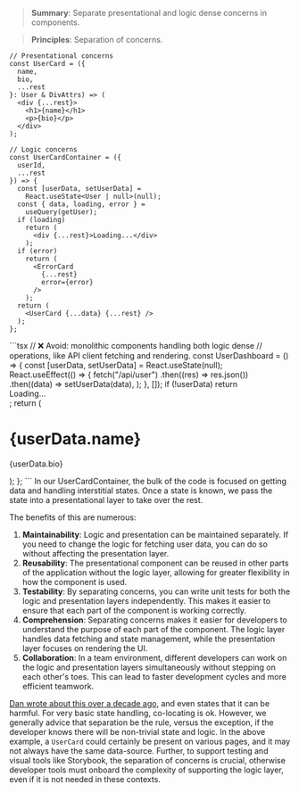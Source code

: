 > **Summary**: Separate presentational and logic dense concerns in components.

> **Principles**: Separation of concerns.

```tsx
// Presentational concerns
const UserCard = ({
  name,
  bio,
  ...rest
}: User & DivAttrs) => (
  <div {...rest}>
    <h1>{name}</h1>
    <p>{bio}</p>
  </div>
);

// Logic concerns
const UserCardContainer = ({
  userId,
  ...rest
}) => {
  const [userData, setUserData] =
    React.useState<User | null>(null);
  const { data, loading, error } =
    useQuery(getUser);
  if (loading)
    return (
      <div {...rest}>Loading...</div>
    );
  if (error)
    return (
      <ErrorCard
        {...rest}
        error={error}
      />
    );
  return (
    <UserCard {...data} {...rest} />
  );
};
```

<CounterExample>
```tsx
// ❌ Avoid: monolithic components handling both logic dense
// operations, like API client fetching and rendering.
const UserDashboard = () => {
  const [userData, setUserData] =
    React.useState(null);
  React.useEffect(() => {
    fetch("/api/user")
      .then((res) => res.json())
      .then((data) =>
        setUserData(data),
      );
  }, []);
  if (!userData)
    return <div>Loading...</div>;
  return (
    <div>
      <h1>{userData.name}</h1>
      <p>{userData.bio}</p>
    </div>
  );
};
```

</CounterExample>
<Wisdom>
In our UserCardContainer, the bulk of the code is focused on
getting data and handling interstitial states. Once a state is
known, we pass the state into a presentational layer to take over
the rest.

The benefits of this are numerous:

1. **Maintainability**: Logic and presentation can be maintained separately. If you need to change the logic for fetching user data, you can do so without affecting the presentation layer.
2. **Reusability**: The presentational component can be reused in other parts of the application without the logic layer, allowing for greater flexibility in how the component is used.
3. **Testability**: By separating concerns, you can write unit tests for both the logic and presentation layers independently. This makes it easier to ensure that each part of the component is working correctly.
4. **Comprehension**: Separating concerns makes it easier for developers to understand the purpose of each part of the component. The logic layer handles data fetching and state management, while the presentation layer focuses on rendering the UI.
5. **Collaboration**: In a team environment, different developers can work on the logic and presentation layers simultaneously without stepping on each other's toes. This can lead to faster development cycles and more efficient teamwork.

[Dan wrote about this over a decade ago](https://medium.com/@dan_abramov/smart-and-dumb-components-7ca2f9a7c7d0),
and even states that it can be harmful. For very basic state handling, co-locating is ok.
However, we generally advice that separation be the rule, versus the exception,
if the developer knows there will be non-trivial state and logic. In the above
example, a `UserCard` could certainly be present on various pages, and it may
not always have the same data-source. Further, to support testing and visual tools
like Storybook, the separation of concerns is crucial, otherwise developer tools
must onboard the complexity of supporting the logic layer, even if it is not needed
in these contexts.

</Wisdom>

